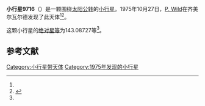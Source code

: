 {{Infobox planet
| bgcolour = #FFFFC0
| name = 9716 Severina
| symbol = 
| image = 
| caption = 
| discovery = yes
| discovery_ref = 
| discoverer = [[P._Wild|P. Wild]]
| discovery_site = [[齐美尔瓦尔德|齐美尔瓦尔德]] 
| discovered = 1975年10月27日
| designations = yes
| mp_name = 
| named_after = 
| alt_names = 1975 UE/ 1986 PB4
| mp_category = [[主带小行星|主带小行星]]
| orbit_ref = <ref name="a">[http://ssd.jpl.nasa.gov/sbdb.cgi?sstr=9716 9716 Severina] {{Wayback|url=http://ssd.jpl.nasa.gov/sbdb.cgi?sstr=9716 |date=20210810105416 }}，小行星數據庫瀏覽器（JPL Small-Body Database Browser）－[[美国国家航空航天局|美国国家航空航天局]]喷气推进实验室</ref>
| epoch = 2456400.5 (2013年4月18日更新)
| aphelion = {{convert|2.9227103|AU|km|3|abbr=on|lk=out}}
| perihelion = {{convert|1.9272719|AU|km|3|abbr=on}}
| semimajor = {{convert|2.4249911|AU|km|3|abbr=on}}
| eccentricity = 0.2052458
| period = 1379.315577 [[日|日]]<br />3.78[[儒略年|儒略年]]
| avg_speed = 
| inclination = 2.26948
| asc_node = 181.43894
| mean_anomaly = 
| arg_peri = 143.08727
| satellites = 
| physical_characteristics = yes
| dimensions = 
| mass = 
| density = 
| surface_grav = 
| escape_velocity = 
| sidereal_day = 
| axial_tilt = 
| pole_ecliptic_lat = 
| pole_ecliptic_lon = 
| albedo = 
| temperatures= 
| temp_name1 = 
| mean_temp_1 = 
| max_temp_1 = 
| temp_name2 = 
| max_temp_2 = 
| spectral_type = 
| abs_magnitude = 143.08727
}}

'''小行星9716'''（{{lang-en|9716 Severina}}）是一颗围绕[[太阳|太阳]][[公转|公转]]的[[小行星|小行星]]。1975年10月27日，[[P._Wild|P. Wild]]在齐美尔瓦尔德发现了此天体<ref name="a" /><ref>{{cite news|title=小行星列表|url=http://cfa-www.harvard.edu/iau/lists/NumberedMPs.txt|accessdate=2013-07-08|newspaper=哈佛大学|archive-date=2008-05-17|archive-url=https://web.archive.org/web/20080517010638/http://cfa-www.harvard.edu/iau/lists/NumberedMPs.txt|dead-url=no}}</ref>。

这颗小行星的[[绝对星等|绝对星等]]为143.08727等<ref name="a" />。

==参考文献==
{{reflist}}
{{Minor Planet Number|[[小行星9715|小行星9715]]|[[小行星9717|小行星9717]]}}

{{小天体}}

[[Category:小行星带天体|Category:小行星带天体]]
[[Category:1975年发现的小行星|Category:1975年发现的小行星]]

{{asteroid-stub}}